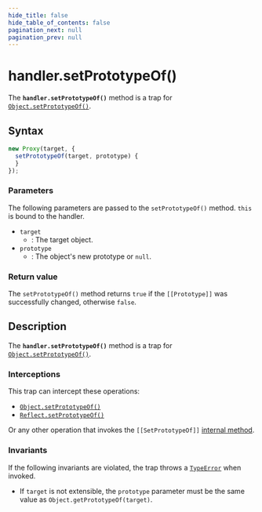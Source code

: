 ```yaml
---
hide_title: false
hide_table_of_contents: false
pagination_next: null
pagination_prev: null
---
```

# handler.setPrototypeOf()

The **`handler.setPrototypeOf()`** method is a trap for
[`Object.setPrototypeOf()`](../../../globals/Object/setPrototypeOf.mdx).

## Syntax

```js
new Proxy(target, {
  setPrototypeOf(target, prototype) {
  }
});
```

### Parameters

The following parameters are passed to the `setPrototypeOf()` method.
`this` is bound to the handler.

- `target`
  - : The target object.
- `prototype`
  - : The object's new prototype or `null`.

### Return value

The `setPrototypeOf()` method returns `true` if the
`[[Prototype]]` was successfully changed, otherwise `false`.

## Description

The **`handler.setPrototypeOf()`** method is a trap for
[`Object.setPrototypeOf()`](../../../globals/Object/setPrototypeOf.mdx).

### Interceptions

This trap can intercept these operations:

- [`Object.setPrototypeOf()`](../../../globals/Object/setPrototypeOf.mdx)
- [`Reflect.setPrototypeOf()`](../../../globals/Reflect/setPrototypeOf.mdx)

Or any other operation that invokes the `[[SetPrototypeOf]]` [internal method](https://developer.mozilla.org/docs/Web/JavaScript/Reference/Global_Objects/Proxy#object_internal_methods).

### Invariants

If the following invariants are violated, the trap throws a [`TypeError`](../../../globals/TypeError/TypeError.mdx) when invoked.

- If `target` is not extensible, the `prototype`
  parameter must be the same value as
  `Object.getPrototypeOf(target)`.
